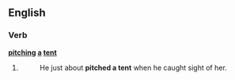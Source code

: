 ==English==

===Verb===
'''[[pitching]] [[a]] [[tent]]'''

# {{past of|pitch a tent}}
#: He just about '''pitched a tent''' when he caught sight of her.